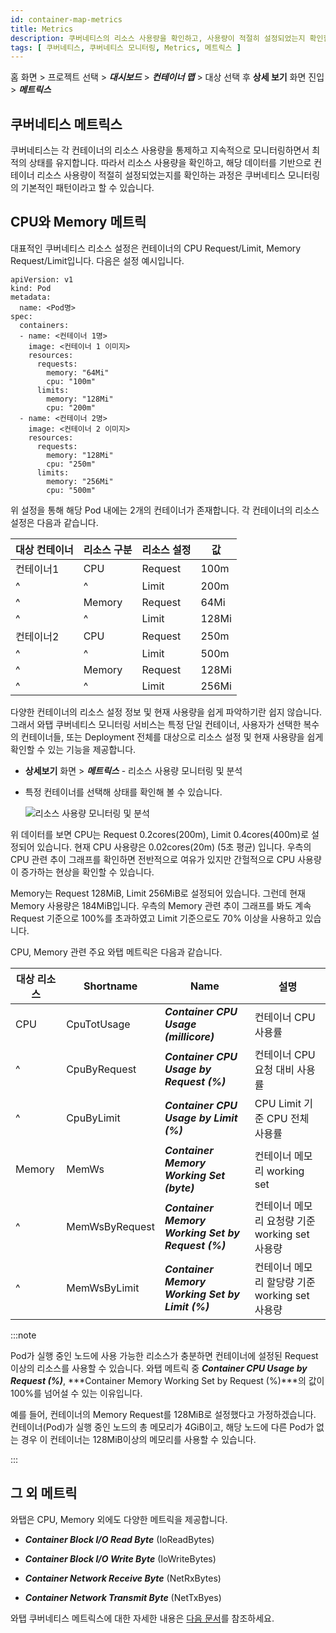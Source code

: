 ```yaml
---
id: container-map-metrics
title: Metrics
description: 쿠버네티스의 리소스 사용량을 확인하고, 사용량이 적절히 설정되었는지 확인할 수 있습니다.
tags: [ 쿠버네티스, 쿠버네티스 모니터링, Metrics, 메트릭스 ]
---
```


홈 화면 > 프로젝트 선택 > ***대시보드*** > ***컨테이너 맵*** > 대상 선택 후 **상세 보기** 화면 진입 > ***메트릭스***

## 쿠버네티스 메트릭스

쿠버네티스는 각 컨테이너의 리소스 사용량을 통제하고 지속적으로 모니터링하면서 최적의 상태를 유지합니다. 따라서 리소스 사용량을 확인하고, 해당 데이터를 기반으로 컨테이너 리소스 사용량이 적절히 설정되었는지를 확인하는 과정은 쿠버네티스 모니터링의 기본적인 패턴이라고 할 수 있습니다.

## CPU와 Memory 메트릭

대표적인 쿠버네티스 리소스 설정은 컨테이너의 CPU Request/Limit, Memory Request/Limit입니다. 다음은 설정 예시입니다.

```text {10-15,19-24} showLineNumbers
apiVersion: v1
kind: Pod
metadata:
  name: <Pod명>
spec:
  containers:
  - name: <컨테이너 1명>
    image: <컨테이너 1 이미지>
    resources:
      requests:
        memory: "64Mi"
        cpu: "100m"
      limits:
        memory: "128Mi"
        cpu: "200m"
  - name: <컨테이너 2명>
    image: <컨테이너 2 이미지>
    resources:
      requests:
        memory: "128Mi"
        cpu: "250m"
      limits:
        memory: "256Mi"
        cpu: "500m"
```

위 설정을 통해 해당 Pod 내에는 2개의 컨테이너가 존재합니다. 각 컨테이너의 리소스 설정은 다음과 같습니다.

| 대상 컨테이너 | 리소스 구분 | 리소스 설정 | 값    |
| ------------- | ----------- | ----------- | ----- |
| 컨테이너1     | CPU         | Request     | 100m  |
| ^             | ^           | Limit       | 200m  |
| ^             | Memory      | Request     | 64Mi  |
| ^             | ^           | Limit       | 128Mi |
| 컨테이너2     | CPU         | Request     | 250m  |
| ^             | ^           | Limit       | 500m  |
| ^             | Memory      | Request     | 128Mi |
| ^             | ^           | Limit       | 256Mi |

다양한 컨테이너의 리소스 설정 정보 및 현재 사용량을 쉽게 파악하기란 쉽지 않습니다. 그래서 와탭 쿠버네티스 모니터링 서비스는 특정 단일 컨테이너, 사용자가 선택한 복수의 컨테이너들, 또는 Deployment 전체를 대상으로 리소스 설정 및 현재 사용량을 쉽게 확인할 수 있는 기능을 제공합니다.

* **상세보기** 화면 > ***메트릭스*** - 리소스 사용량 모니터링 및 분석

  <ImgLang img='whatap_kubernetes_container_map_resource_example.png' desc='리소스 사용량 모니터링 및 분석' />

* 특정 컨테이너를 선택해 상태를 확인해 볼 수 있습니다.

  ![리소스 사용량 모니터링 및 분석](/img/whatap_kubernetes_container_map_metrics_cpu_mem_example.png)

위 데이터를 보면 CPU는 Request 0.2cores(200m), Limit 0.4cores(400m)로 설정되어 있습니다. 현재 CPU 사용량은 0.02cores(20m) (5초 평균) 입니다. 우측의 CPU 관련 추이 그래프를 확인하면 전반적으로 여유가 있지만 간헐적으로 CPU 사용량이 증가하는 현상을 확인할 수 있습니다.

Memory는 Request 128MiB, Limit 256MiB로 설정되어 있습니다. 그런데 현재 Memory 사용량은 184MiB입니다. 우측의 Memory 관련 추이 그래프를 봐도 계속 Request 기준으로 100%를 초과하였고 Limit 기준으로도 70% 이상을 사용하고 있습니다.

<!-- 
>
컨테이너 예시가 특정적이라 기존 화면 잘라서 사용
-->

CPU, Memory 관련 주요 와탭 메트릭은 다음과 같습니다. 

| 대상 리소스 | Shortname      | Name                                              | 설명                                           |
| ----------- | -------------- | ------------------------------------------------- | ---------------------------------------------- |
| CPU         | CpuTotUsage    | ***Container CPU Usage (millicore)***             | 컨테이너 CPU 사용률                            |
| ^           | CpuByRequest   | ***Container CPU Usage by Request (%)***          | 컨테이너 CPU 요청 대비 사용률                  |
| ^           | CpuByLimit     | ***Container CPU Usage by Limit (%)***            | CPU Limit 기준 CPU 전체 사용률                 |
| Memory      | MemWs          | ***Container Memory Working Set (byte)***         | 컨테이너 메모리 working set                    |
| ^           | MemWsByRequest | ***Container Memory Working Set by Request (%)*** | 컨테이너 메모리 요청량 기준 working set 사용량 |
| ^           | MemWsByLimit   | ***Container Memory Working Set by Limit (%)***   | 컨테이너 메모리 할당량 기준 working set 사용량 |

:::note

Pod가 실행 중인 노드에 사용 가능한 리소스가 충분하면 컨테이너에 설정된 Request 이상의 리소스를 사용할 수 있습니다. 와탭 메트릭 중 ***Container CPU Usage by Request (%)***, ***Container Memory Working Set by Request (%)***의 값이 100%를 넘어설 수 있는 이유입니다.

예를 들어, 컨테이너의 Memory Request를 128MiB로 설정했다고 가정하겠습니다. 컨테이너(Pod)가 실행 중인 노드의 총 메모리가 4GiB이고, 해당 노드에 다른 Pod가 없는 경우 이 컨테이너는 128MiB이상의 메모리를 사용할 수 있습니다.

:::

## 그 외 메트릭

와탭은 CPU, Memory 외에도 다양한 메트릭을 제공합니다.

* ***Container Block I/O Read Byte*** (IoReadBytes)

* ***Container Block I/O Write Byte*** (IoWriteBytes)

* ***Container Network Receive Byte*** (NetRxBytes)

* ***Container Network Transmit Byte*** (NetTxByes)

와탭 쿠버네티스 메트릭스에 대한 자세한 내용은 [다음 문서](metrics-intro)를 참조하세요.